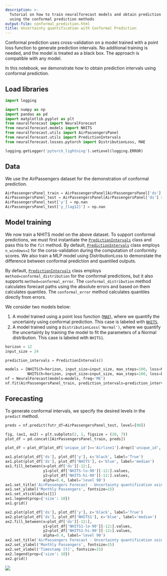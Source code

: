 ```yaml
---
description: >-
  Tutorial on how to train neuralforecast models and obtain prediction intervals
  using the conformal prediction methods
output-file: conformal_prediction.html
title: Uncertainty quantification with Conformal Prediction
---
```



Conformal prediction uses cross-validation on a model trained with a
point loss function to generate prediction intervals. No additional
training is needed, and the model is treated as a black box. The
approach is compatible with any model.

In this notebook, we demonstrate how to obtain prediction intervals
using conformal prediction.

## Load libraries


```python
import logging

import numpy as np
import pandas as pd
import matplotlib.pyplot as plt
from neuralforecast import NeuralForecast
from neuralforecast.models import NHITS
from neuralforecast.utils import AirPassengersPanel
from neuralforecast.utils import PredictionIntervals
from neuralforecast.losses.pytorch import DistributionLoss, MAE
```


```python
logging.getLogger('pytorch_lightning').setLevel(logging.ERROR)
```

## Data

We use the AirPassengers dataset for the demonstration of conformal
prediction.


```python
AirPassengersPanel_train = AirPassengersPanel[AirPassengersPanel['ds'] < AirPassengersPanel['ds'].values[-12]].reset_index(drop=True)
AirPassengersPanel_test = AirPassengersPanel[AirPassengersPanel['ds'] >= AirPassengersPanel['ds'].values[-12]].reset_index(drop=True)
AirPassengersPanel_test['y'] = np.nan
AirPassengersPanel_test['y_[lag12]'] = np.nan
```

## Model training

We now train a NHITS model on the above dataset. To support conformal
predictions, we must first instantiate the
[`PredictionIntervals`](https://nixtlaverse.nixtla.io/neuralforecast/utils.html#predictionintervals)
class and pass this to the `fit` method. By default,
[`PredictionIntervals`](https://nixtlaverse.nixtla.io/neuralforecast/utils.html#predictionintervals)
class employs `n_windows=2` for the corss-validation during the
computation of conformity scores. We also train a MLP model using
DistributionLoss to demonstate the difference between conformal
prediction and quantiled outputs.

By default,
[`PredictionIntervals`](https://nixtlaverse.nixtla.io/neuralforecast/utils.html#predictionintervals)
class employs `method=conformal_distribution` for the conformal
predictions, but it also supports `method=conformal_error`. The
`conformal_distribution` method calculates forecast paths using the
absolute errors and based on them calculates quantiles. The
`conformal_error` method calculates quantiles directly from errors.

We consider two models below:

1.  A model trained using a point loss function
    ([`MAE`](https://nixtlaverse.nixtla.io/neuralforecast/losses.pytorch.html#mae)),
    where we quantify the uncertainty using conformal prediction. This
    case is labeled with
    [`NHITS`](https://nixtlaverse.nixtla.io/neuralforecast/models.nhits.html#nhits).
2.  A model trained using a `DistributionLoss('Normal')`, where we
    quantify the uncertainty by training the model to fit the parameters
    of a Normal distribution. This case is labeled with `NHITS1`.


```python
horizon = 12
input_size = 24

prediction_intervals = PredictionIntervals()

models = [NHITS(h=horizon, input_size=input_size, max_steps=100, loss=MAE(), scaler_type="robust"), 
          NHITS(h=horizon, input_size=input_size, max_steps=100, loss=DistributionLoss("Normal", level=[90]), scaler_type="robust")]
nf = NeuralForecast(models=models, freq='ME')
nf.fit(AirPassengersPanel_train, prediction_intervals=prediction_intervals)
```

## Forecasting

To generate conformal intervals, we specify the desired levels in the
`predict` method.


```python
preds = nf.predict(futr_df=AirPassengersPanel_test, level=[90])
```


```python
fig, (ax1, ax2) = plt.subplots(2, 1, figsize = (20, 7))
plot_df = pd.concat([AirPassengersPanel_train, preds])

plot_df = plot_df[plot_df['unique_id']=='Airline1'].drop(['unique_id','trend','y_[lag12]'], axis=1).iloc[-50:]

ax1.plot(plot_df['ds'], plot_df['y'], c='black', label='True')
ax1.plot(plot_df['ds'], plot_df['NHITS'], c='blue', label='median')
ax1.fill_between(x=plot_df['ds'][-12:], 
                 y1=plot_df['NHITS-lo-90'][-12:].values,
                 y2=plot_df['NHITS-hi-90'][-12:].values,
                 alpha=0.4, label='level 90')
ax1.set_title('AirPassengers Forecast - Uncertainty quantification using Conformal Prediction', fontsize=18)
ax1.set_ylabel('Monthly Passengers', fontsize=15)
ax1.set_xticklabels([])
ax1.legend(prop={'size': 10})
ax1.grid()

ax2.plot(plot_df['ds'], plot_df['y'], c='black', label='True')
ax2.plot(plot_df['ds'], plot_df['NHITS1'], c='blue', label='median')
ax2.fill_between(x=plot_df['ds'][-12:], 
                 y1=plot_df['NHITS1-lo-90'][-12:].values,
                 y2=plot_df['NHITS1-hi-90'][-12:].values,
                 alpha=0.4, label='level 90')
ax2.set_title('AirPassengers Forecast - Uncertainty quantification using Normal distribution', fontsize=18)
ax2.set_ylabel('Monthly Passengers', fontsize=15)
ax2.set_xlabel('Timestamp [t]', fontsize=15)
ax2.legend(prop={'size': 10})
ax2.grid()
```

![](/neuralforecast/docs/tutorials/20_conformal_prediction_files/figure-markdown_strict/cell-7-output-1.png)

